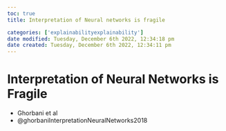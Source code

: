 ```yaml
---
toc: true
title: Interpretation of Neural networks is fragile

categories: ['explainabilityexplainability']
date modified: Tuesday, December 6th 2022, 12:34:18 pm
date created: Tuesday, December 6th 2022, 12:34:11 pm
---
```


# Interpretation of Neural Networks is Fragile
- Ghorbani et al
- @ghorbaniInterpretationNeuralNetworks2018





